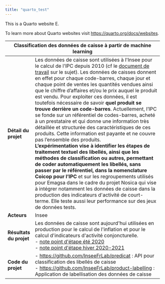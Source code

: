 ```yaml
---
title: "quarto_test"
---
```


This is a Quarto website E.

To learn more about Quarto websites visit <https://quarto.org/docs/websites>.

```{=html}
<table style="width: 100%">
    <colgroup>
       <col span="1" style="width: 15%;">
       <col span="1" style="width: 85%;">
    </colgroup>
    <thead>
        <tr>
            <th colspan="2"><b>Classification des données de caisse à partir de machine learning</b></th>
        </tr>
    </thead>
    <tbody>
    <tr>
        <td><b>Détail du projet</b></td>
        <td>Les données de caisse sont utilisées à l'Insee pour le calcul de l'IPC depuis 2010 (cf le <a href="https://www.insee.fr/fr/information/4254225?%20sommaire=4254170">document de travail</a> sur le sujet).
        Les données de caisses donnent en effet pour chaque code-barres, chaque jour et chaque point de ventes les quantités vendues ainsi que le chiffre d’affaires et/ou le prix auquel le produit est vendu. 
        Pour exploiter ces données, il est toutefois nécessaire de savoir <b>quel produit se trouve derrière un code-barres</b>. 
        Actuellement, l’IPC se fonde sur un référentiel de codes-barres, acheté à un prestataire et qui donne une information très détaillée et structurée des caractéristiques de ces produits. 
        Cette information est payante et ne couvre pas l’ensemble des produits. <br>

        <b>L’expérimentation vise à identifier les étapes de traitement textuel des libellés, ainsi que les méthodes de classification ou autres, permettant de coder automatiquement les libellés, sans passer par le référentiel, dans la nomenclature Coicop pour l’IPC</b> et sur les regroupements utilisés pour Emagsa dans le cadre du projet Nosica qui vise à intégrer notamment les données de caisse dans la production des indicateurs d'activité de court-terme.
        Elle teste aussi leur performance sur des jeux de données tests.</td>
    </tr>
    <tr>
        <td><b>Acteurs</b></td>
        <td>Insee</td>
    </tr>
    <tr>
        <td><b>Résultats du projet</b></td>
        <td>Les données de caisse sont aujourd'hui utilisées en production pour le calcul de l'inflation et pour le calcul d'indicateurs d'activité conjoncturelle.  <br> 
        
        - <a href="https://intranet.insee.fr/jcms/1345453_DBFileDocument/paul-ean-phaseb?details=true">note point d'étape été 2020</a> <br> 
        - <a href="https://intranet.insee.fr/jcms/1345448_DBFileDocument/2021-3657-dg75-l401?details=true">note point d'étape hiver 2020-2021</a> <br></td>
    </tr>
    <tr>
        <td><b>Code du projet</b></td>
        <td>
            - <a href="https://github.com/InseeFrLab/predicat">https://github.com/InseeFrLab/predicat</a> : API pour classification des libellés de caisse <br>
            - <a href="https://github.com/InseeFrLab/product-labelling">https://github.com/InseeFrLab/product-labelling</a> : Application de labellisation des données de caisse</td>
    </tr>
    </tbody>
</table>
``` 